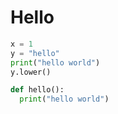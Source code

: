 # Hello


```python
x = 1
y = "hello"
print("hello world")
y.lower()
```


```python
def hello():
  print("hello world")
```

